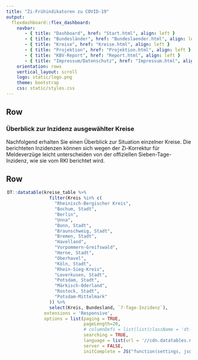 ```yaml
---
title: "Zi-Frühindikatoren zu COVID-19"
output: 
  flexdashboard::flex_dashboard:
    navbar:
       - { title: "Dashboard", href: "Start.html", align: left }
       - { title: "Bundesländer", href: "Bundeslaender.html", align: left }
       - { title: "Kreise", href: "Kreise.html", align: left }
       - { title: "Projektion", href: "Projektion.html", align: left }
       - { title: "KBV-Report", href: "Report.html", align: left }
       - { title: "Impressum/Datenschutz", href: "Impressum.html", align: left }
    orientation: rows
    vertical_layout: scroll 
    logo: static/logo.png
    theme: bootstrap
    css: static/styles.css
---
```


Row
-----------------------------------------------------------------------

### **Überblick zur Inzidenz ausgewählter Kreise**

Nachfolgend erhalten Sie einen Überblick zur Situation einzelner Kreise.
Die berichteten Inzidenzen können sich wegen der Zi-Korrektur für Meldeverzüge leicht unterscheiden von der offiziellen Sieben-Tage-Inzidenz, wie sie vom RKI berichtet wird. 

Row
-----------------------------------------------------------------------

<div style = "width:99% !important; height:auto; margin: auto;">
```r
DT::datatable(kreise_table %>%
                filter(Kreis %in% c(
                  "Rheinisch-Bergischer Kreis",
                  "Bochum, Stadt",
                  "Berlin",
                  "Unna",
                  "Bonn, Stadt",
                  "Braunschweig, Stadt",
                  "Bremen, Stadt",
                  "Havelland",
                  "Vorpommern-Greifswald",
                  "Herne, Stadt",
                  "Oberhavel",
                  "Köln, Stadt",
                  "Rhein-Sieg-Kreis",
                  "Leverkusen, Stadt",
                  "Potsdam, Stadt",
                  "Märkisch-Oderland",
                  "Rostock, Stadt",
                  "Potsdam-Mittelmark"
                )) %>%
                select(Kreis, Bundesland, `7-Tage-Inzidenz`),
              extensions = 'Responsive',
              options = list(paging = TRUE,
                             pageLength=20,
                             # columnDefs = list(list(className = 'dt-center', targets = 2:3)),
                             searching = TRUE,
                             language = list(url = '//cdn.datatables.net/plug-ins/1.10.11/i18n/German.json'),
                             server = FALSE,
                             initComplete = JS("function(settings, json) {","$(this.api().table().header()).css({'background-color':'#0086C5','color': '#fff'});","}")))

```
</div>

